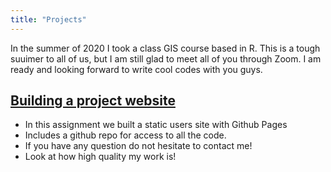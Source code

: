 ---
title: "Projects"
---

In the summer of 2020 I took a class GIS course based in R. This is a tough suuimer to all of us, but I am still glad to meet all of you through Zoom. I am ready and looking forward to write cool codes with you guys.

## [Building a project website]()

- In this assignment we built a static users site with Github Pages 
- Includes a github repo for access to all the code.
- If you have any question do not hesitate to contact me!
- Look at how high quality my work is!

